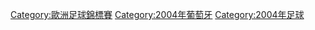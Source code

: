 {{Commonscat|UEFA Euro 2004}}

[[Category:歐洲足球錦標賽|Category:歐洲足球錦標賽]]
[[Category:2004年葡萄牙|Category:2004年葡萄牙]]
[[Category:2004年足球|Category:2004年足球]]
